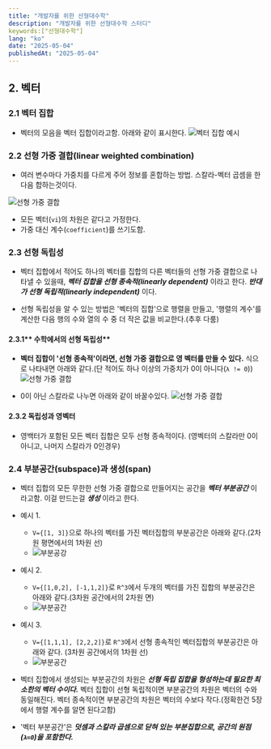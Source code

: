 ```yaml
---
title: "개발자를 위한 선형대수학"
description: "개발자를 위한 선형대수학 스터디"
keywords:["선형대수학"]
lang: "ko"
date: "2025-05-04"
publishedAt: "2025-05-04"
---
```


## 2. 벡터
### 2.1 벡터 집합
- 벡터의 모음을 벡터 집합이라고함. 아래와 같이 표시한다.
![벡터 집합 예시](/images/linear-algebra/1.png)


### 2.2 선형 가중 결합(linear weighted combination)
- 여러 변수마다 가중치를 다르게 주어 정보를 혼합하는 방법. 스칼라-벡터 곱셈을 한 다음 합하는것이다.

![선형 가중 결합](/images/linear-algebra/2.png)
- 모든 벡터(`vi`)의 차원은 같다고 가정한다.
- 가중 대신 계수(`coefficient`)를 쓰기도함.

### 2.3 선형 독립성
- 벡터 집합에서 적어도 하나의 벡터를 집합의 다른 벡터들의 선형 가중 결합으로 나타낼 수 있을때, ***벡터 집합을 선형 종속적(linearly dependent)*** 이라고 한다. ***반대가 선형 독립적(linearly independent)*** 이다.

- 선형 독립성을 알 수 있는 방법은 '벡터의 집합'으로 행렬을 만들고, '행렬의 계수'를 계산한 다음 행의 수와 열의 수 중 더 작은 값을 비교한다.(추후 다룸)

#### 2.3.1** 수학에서의 선형 독립성**
- **벡터 집합이 '선형 종속적'이라면, 선형 가중 결합으로 영 벡터를 만들 수 있다.** 식으로 나타내면 아래와 같다.(단 적어도 하나 이상의 가중치가 0이 아니다(`λ != 0`))
![선형 가중 결합](/images/linear-algebra/3.png)

- 0이 아닌 스칼라로 나누면 아래와 같이 바꿀수있다.
![선형 가중 결합](/images/linear-algebra/4.png)

#### 2.3.2 독립성과 영벡터
- 영백터가 포함된 모든 벡터 집합은 모두 선형 종속적이다. (영벡터의 스칼라만 0이 아니고, 나머지 스칼라가 0인경우)

### 2.4 부분공간(subspace)과 생성(span)
- 벡터 집합의 모든 무한한 선형 가중 결합으로 만들어지는 공간을 ***벡터 부분공간*** 이라고함. 이걸 만드는걸 ***생성*** 이라고 한다.
- 예시 1.
  - `V={[1, 3]}`으로 하나의 벡터를 가진 벡터집합의 부분공간은 아래와 같다.(2차원 평면에서의 1차원 선)
  - ![부분공강](/images/linear-algebra/5.png)

- 예시 2.
  - `V={[1,0,2], [-1,1,2]}`로 `R^3`에서 두개의 벡터를 가진 집합의 부분공간은 아래와 같다.(3차원 공간에서의 2차원 면)
  - ![부분공간](/images/linear-algebra/6.png)

- 예시 3.
  - `V={[1,1,1], [2,2,2]}`로 `R^3`에서 선형 종속적인 벡터집합의 부분공간은 아래와 같다. (3차원 공간에서의 1차원 선)
  - ![부분공간](/images/linear-algebra/7.png)

- 벡터 집합에서 생성되는 부분공간의 차원은 ***선형 독립 집합을 형성하는데 필요한 최소한의 벡터 수이다.*** 벡터 집합이 선형 독립적이면 부분공간의 차원은 벡터의 수와 동일해진다. 벡터 종속적이면 부분공간의 차원은 벡터의 수보다 작다.(정확한건 5장에서 행렬 계수를 알면 된다고함)
- '벡터 부분공간'은 ***덧셈과 스칼라 곱셈으로 닫혀 있는 부분집합으로, 공간의 원점(`λ=0`)을 포함한다.***



